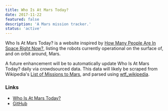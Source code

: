 ```yaml
---
title: Who Is At Mars Today?
date: 2017-11-22
featured: false
description: 'A Mars mission tracker.'
status: 'active'
---
```


Who Is At Mars Today? is a website inspired by [How Many People Are In Space Right Now?](https://www.howmanypeopleareinspacerightnow.com/), listing the robots currently operational on the surface of, and on orbit around, Mars.

A future enhancement will be to automatically update Who Is At Mars Today? daily via crowdsourced data. This data will likely be scraped from Wikipedia's [List of Missions to Mars](https://en.wikipedia.org/wiki/List_of_missions_to_Mars), and parsed using [wtf_wikipedia](https://github.com/spencermountain/wtf_wikipedia).

 ### Links

- [Who Is At Mars Today?](https://whoisatmarstoday.netlify.app/)
- [GitHub](https://github.com/codemacabre/whoisatmarstoday/)
